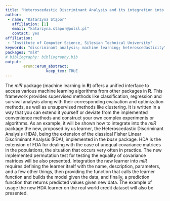 ```yaml
---
title: "Heteroscedastic Discriminant Analysis and its integration into 'mlR' package for uniform machine learning"
author:
 - name: "Katarzyna Stąpor"
   affiliation: [1]
   email: "katarzyna.stapor@polsl.pl"
   contact: yes
affiliation:
 - "Institute of Computer Science, Silesian Technical University"
keywords: "discriminant analysis; machine learning; heteroscedasticity"
packages: "mlR"
# bibliography: bibliography.bib
output:  
        erum::erum_abstract:
                  keep_tex: TRUE
---
```


The *mlR* package (machine learning in **R**) offers a unified interface to
access various machine learning algorithms from other packages in **R**.
This framework provides supervised methods like classification,
regression and survival analysis along with their corresponding
evaluation and optimization methods, as well as unsupervised methods
like clustering. It is written in a way that you can extend it yourself
or deviate from the implemented convenience methods and construct your
own complex experiments or algorithms. As an example, it will be shown
how to integrate into the *mlR* package the new, proposed by us learner,
the Heteroscedastic Discriminant Analysis (HDA), being the extension of
the classical Fisher Linear Discriminant Analysis (FDA), implemented in
the *base* package. HDA is the extension of FDA for dealing with the
case of unequal covariance matrices in the populations, the situation
that occurs very often in practice. The new implemented permutation test
for testing the equality of covariance matrices will be also presented.
Integration the new learner into *mlR* requires defining the learner
itself with the name, description, parameters, and a few other things,
then providing the function that calls the learner function and builds
the model given the data, and finally, a prediction function that
returns predicted values given new data. The example of usage the new
HDA learner on the real world credit dataset will also be presented.

<!--  -->
<!-- **References** -->
<!-- 1. Krzyśko M. (1990). Discriminant analysis, WNT, Warszawa (in Polish).
 2. Loog M., Duin R. (2002). Non-iterative heteroscedastic linear dimension reduction for two-class data: from Fisher to Chernoff. Proc. 4th Int. Workshop S+SSPR, pp. 508-517.
 3. Stąpor K. (2011). Classification methods in computer vision. PWN, Warszawa (in Polish).
 4. K.Stąpor, T. Smolarczyk, P. Fabian. Heteroscedastic discriminant analysis combined
 with feature selection for credit scoring. STATISTICS IN TRANSITION New Series, June 2016, v. 17. Nr 2, pp. 1-16
 5. B. Bischl et al. Machine Learning in R (mlR package): https://cran.r-project.org/-web/packages/mlr/index.html -->
